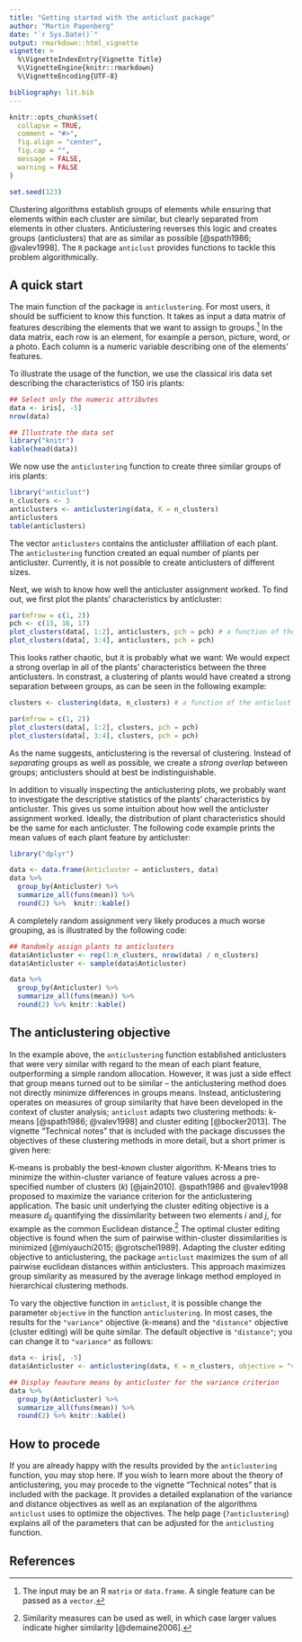 ```yaml
---
title: "Getting started with the anticlust package"
author: "Martin Papenberg"
date: "`r Sys.Date()`"
output: rmarkdown::html_vignette
vignette: >
  %\VignetteIndexEntry{Vignette Title}
  %\VignetteEngine{knitr::rmarkdown}
  %\VignetteEncoding{UTF-8}

bibliography: lit.bib
---
```


```r
knitr::opts_chunk$set(
  collapse = TRUE,
  comment = "#>",
  fig.align = "center",
  fig.cap = "",
  message = FALSE,
  warning = FALSE
)

set.seed(123)
```

Clustering algorithms establish groups of elements while ensuring that
elements within each cluster are similar, but clearly separated from
elements in other clusters. Anticlustering reverses this logic and
creates groups (anticlusters) that are as similar as possible
[@spath1986; @valev1998]. The `R` package `anticlust` provides functions
to tackle this problem algorithmically.

## A quick start

The main function of the package is `anticlustering`. For most users, it
should be sufficient to know this function. It takes as input a data
matrix of features describing the elements that we want to assign to
groups.[^1] In the data matrix, each row is an element, for example a
person, picture, word, or a photo. Each column is a numeric variable
describing one of the elements' features.

To illustrate the usage of the function, we use the classical iris data
set describing the characteristics of 150 iris plants:

[^1]:  The input may be an R `matrix` or `data.frame`. A single
feature can be passed as a `vector`.

```r
## Select only the numeric attributes
data <- iris[, -5]
nrow(data)

## Illustrate the data set
library("knitr")
kable(head(data))
```

We now use the `anticlustering` function to create three similar
groups of iris plants:

```r
library("anticlust")
n_clusters <- 3
anticlusters <- anticlustering(data, K = n_clusters)
anticlusters
table(anticlusters)
```

The vector `anticlusters` contains the anticluster affiliation of each
plant. The `anticlustering` function created an equal number of plants
per anticluster. Currently, it is not possible to create anticlusters
of different sizes.

Next, we wish to know how well the anticluster assignment worked. To
find out, we first plot the plants' characteristics by anticluster:

```r
par(mfrow = c(1, 2))
pch <- c(15, 16, 17)
plot_clusters(data[, 1:2], anticlusters, pch = pch) # a function of the anticlust package
plot_clusters(data[, 3:4], anticlusters, pch = pch)
```

This looks rather chaotic, but it is probably what we want: We would
expect a strong overlap in all of the plants' characteristics between
the three anticlusters. In constrast, a clustering of plants would have
created a strong separation between groups, as can be seen in the
following example:

```r
clusters <- clustering(data, n_clusters) # a function of the anticlust package

par(mfrow = c(1, 2))
plot_clusters(data[, 1:2], clusters, pch = pch)
plot_clusters(data[, 3:4], clusters, pch = pch)
```

As the name suggests, anticlustering is the reversal of clustering.
Instead of *separating* groups as well as possible, we create a *strong
overlap* between groups; anticlusters should at best be
indistinguishable.

In addition to visually inspecting the anticlustering plots, we probably
want to investigate the descriptive statistics of the plants'
characteristics by anticluster. This gives us some intuition about how
well the anticluster assignment worked. Ideally, the distribution of
plant characteristics should be the same for each anticluster. The
following code example prints the mean values of each plant feature by
anticluster:

```r
library("dplyr")

data <- data.frame(Anticluster = anticlusters, data)
data %>%
  group_by(Anticluster) %>%
  summarize_all(funs(mean)) %>%
  round(2) %>%  knitr::kable()
```

A completely random assignment very likely produces a much worse
grouping, as is illustrated by the following code:

```r
## Randomly assign plants to anticlusters
data$Anticluster <- rep(1:n_clusters, nrow(data) / n_clusters)
data$Anticluster <- sample(data$Anticluster)

data %>%
  group_by(Anticluster) %>%
  summarize_all(funs(mean)) %>%
  round(2) %>% knitr::kable()
```

## The anticlustering objective

In the example above, the `anticlustering` function established
anticlusters that were very similar with regard to the mean of each
plant feature, outperforming a simple random allocation. However, it was
just a side effect that group means turned out to be similar -- the
anticlustering method does not directly minimize differences in groups
means. Instead, anticlustering operates on measures of group similarity
that have been developed in the context of cluster analysis; `anticlust`
adapts two clustering methods: k-means [@spath1986; @valev1998] and
cluster editing [@bocker2013]. The vignette "Technical notes" that is
included with the package discusses the objectives of these clustering
methods in more detail, but a short primer is given here:

K-means is probably the best-known cluster algorithm. K-Means tries to
minimize the within-cluster variance of feature values across a
pre-specified number of clusters (*k*) [@jain2010]. @spath1986 and
@valev1998 proposed to maximize the variance criterion for the
anticlustering application. The basic unit underlying the cluster
editing objective is a measure $d_{ij}$ quantifying the dissimilarity
between two elements $i$ and $j$, for example as the common Euclidean
distance.[^2] The optimal cluster editing objective is found when the
sum of pairwise within-cluster dissimilarities is minimized
[@miyauchi2015; @grotschel1989]. Adapting the cluster editing objective
to anticlustering, the package `anticlust` maximizes the sum of all
pairwise euclidean distances within anticlusters. This approach
maximizes group similarity as measured by the average linkage method
employed in hierarchical clustering methods.

[^2]: Similarity measures can be used as well, in which case larger
values indicate higher similarity [@demaine2006].

To vary the objective function in `anticlust`, it is possible change the
parameter `objective` in the function `anticlustering`. In most cases,
the results for the `"variance"` objective (k-means) and the
`"distance"` objective (cluster editing) will be quite similar. The
default objective is `"distance"`; you can change it to `"variance"` as
follows:

```r
data <- iris[, -5]
data$Anticluster <- anticlustering(data, K = n_clusters, objective = "variance")

## Display feauture means by anticluster for the variance criterion
data %>%
  group_by(Anticluster) %>%
  summarize_all(funs(mean)) %>%
  round(2) %>% knitr::kable()
```

## How to procede

If you are already happy with the results provided by the
`anticlustering` function, you may stop here. If you wish to learn more
about the theory of anticlustering, you may procede to the vignette
"Technical notes" that is included with the package. It provides a
detailed explanation of the variance and distance objectives as well as
an explanation of the algorithms `anticlust` uses to optimize the
objectives. The help page (`?anticlustering`) explains all of the
parameters that can be adjusted for the `anticlusting` function.

## References

